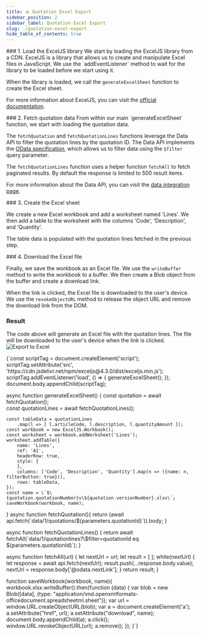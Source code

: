 ```yaml
---
title: 📊 Quotation Excel Export
sidebar_position: 2
sidebar_label: Quotation Excel Export
slug: ./quotation-excel-export
hide_table_of_contents: true
---
```


<CodeDoc>

<CodeDocSection highlight="{1-6}">
### 1. Load the ExcelJS library
We start by loading the ExcelJS library from a CDN. ExcelJS is a library that allows us to create and manipulate Excel files in JavaScript. We use the `addEventListener` method to wait for the library to be loaded before we start using it. 

When the library is loaded, we call the `generateExcelSheet` function to create the Excel sheet.

For more information about ExcelJS, you can visit the [official documentation](https://github.com/exceljs/exceljs).
</CodeDocSection>

<CodeDocSection highlight="{9-10,28-30,32-34}">
### 2. Fetch quotation data
From within our main `generateExcelSheet` function, we start with loading the quotation data.

The `fetchQuotation` and `fetchQuotationLines` functions leverage the Data API to filter the quotation lines by the quotation ID. The Data API implements the [OData specification](https://www.odata.org/getting-started/), which allows us to filter data using the `$filter` query parameter.

The `fetchQuotationLines` function uses a helper function `fetchAll` to fetch paginated results. By default the response is limited to 500 result items.

For more information about the Data API, you can visit the [data integration page](/docs/apis/data-api).
</CodeDocSection>

<CodeDocSection highlight="{12-24}">
### 3. Create the Excel sheet

We create a new Excel workbook and add a worksheet named 'Lines'. We then add a table to the worksheet with the columns 'Code', 'Description', and 'Quantity'. 

The table data is populated with the quotation lines fetched in the previous step.
</CodeDocSection>

<CodeDocSection highlight="{47-59}">
### 4. Download the Excel file

Finally, we save the workbook as an Excel file. We use the `writeBuffer` method to write the workbook to a buffer. We then create a Blob object from the buffer and create a download link. 

When the link is clicked, the Excel file is downloaded to the user's device. We use the `revokeObjectURL` method to release the object URL and remove the download link from the DOM.
</CodeDocSection>

<CodeDocSection>

### Result

The code above will generate an Excel file with the quotation lines. The file will be downloaded to the user's device when the link is clicked.
![Export to Excel](/img/tutorial/excel-export/excel-export.gif)

</CodeDocSection>

<CodeBlock language="js">
{`const scriptTag = document.createElement('script');
scriptTag.setAttribute('src', 'https://cdn.jsdelivr.net/npm/exceljs@4.3.0/dist/exceljs.min.js');
scriptTag.addEventListener('load', () => { 
    generateExcelSheet();
});
document.body.appendChild(scriptTag);

async function generateExcelSheet() {
    const quotation = await fetchQuotation();  
    const quotationLines = await fetchQuotationLines();

    const tableData = quotationLines
        .map(l => [ l.articleCode, l.description, l.quantityAmount ]);
    const workbook = new ExcelJS.Workbook();
    const worksheet = workbook.addWorksheet('Lines');
    worksheet.addTable({
        name: 'Lines',
        ref: 'A1',
        headerRow: true,
        style: {
        },
        columns: ['Code', 'Description', 'Quantity'].map(n => ({name: n, filterButton: true})),
        rows: tableData,
    });
    const name = \`$\{quotation.quotationNumber}v\${quotation.versionNumber}.xlsx\`;
    saveWorkbook(workbook, name);
}
async function fetchQuotation(){
    return (await api.fetch(\`data/1/quotations/\${parameters.quotationId}\`)).body;
}

async function fetchQuotationLines() {
    return await fetchAll(\`data/1/quotationlines?\\$filter=quotationId eq \${parameters.quotationId}\`);
}

async function fetchAll(url) {
    let nextUrl = url;
    let result = [ ];
    while(nextUrl) {
        let response = await api.fetch(nextUrl);
        result.push(...response.body.value);
        nextUrl = response.body['@odata.nextLink'];
    }
    return result;
}

function saveWorkbook(workbook, name){
    workbook.xlsx.writeBuffer().then(function (data) {
        var blob = new Blob([data], {type: "application/vnd.openxmlformats-officedocument.spreadsheetml.sheet"});
        var url = window.URL.createObjectURL(blob);
        var a = document.createElement('a');
        a.setAttribute("href", url);
        a.setAttribute("download", name);
        document.body.appendChild(a);
        a.click();
        window.URL.revokeObjectURL(url);
        a.remove();
    });
}`}
</CodeBlock>

</CodeDoc>

